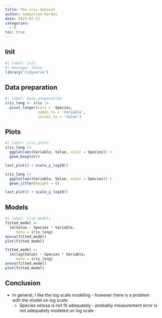 ```yaml
---
title: The iris dataset
author: Sebastian Gerdes
date: 2023-07-12
categories:
  - R
toc: true
---
```


## Init
```r
#| label: init
#| message: false
library('tidyverse')
```

## Data preparation
```r
#| label: data_preparation
iris_long <- iris |> 
  pivot_longer(cols = -Species, 
               names_to = 'Variable', 
               values_to = 'Value')
```

## Plots
```r
#| label: iris_plots
iris_long |> 
  ggplot(aes(Variable, Value, color = Species)) + 
  geom_boxplot()

last_plot() + scale_y_log10() 

iris_long |> 
  ggplot(aes(Variable, Value, color = Species)) + 
  geom_jitter(height = 0)

last_plot() + scale_y_log10() 
```

## Models
```r
#| label: iris_models
fitted_model <- 
  lm(Value ~ Species * Variable, 
     data = iris_long)
anova(fitted_model)
plot(fitted_model)

fitted_model <- 
  lm(log(Value) ~ Species * Variable, 
     data = iris_long)
anova(fitted_model)
plot(fitted_model)
```

## Conclusion
* In general, I like the log scale modeling - however there is a problem with the model on log scale:
  * Species setosa is not fit adequately - probably measurement error is not adequately modeled on log scale